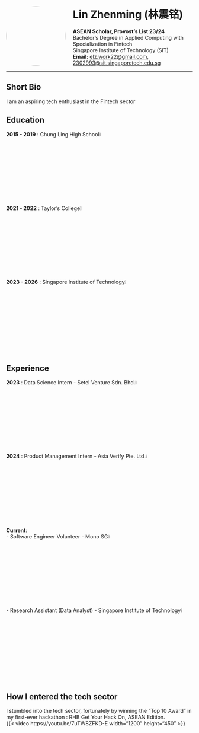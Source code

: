# ![](image/edmund.jpg){width=160px style="border-radius: 50%; float: left; margin-right: 20px;"} **Lin Zhenming (林震铭)**

**ASEAN Scholar, Provost's List 23/24**  
Bachelor's Degree in Applied Computing with Specialization in Fintech   
Singapore Institute of Technology (SIT)  
**Email:** [elz.work22@gmail.com](mailto:elz.work22@gmail.com), [2302993@sit.singaporetech.edu.sg](mailto:2302993@sit.singaporetech.edu.sg)

---

## Short Bio
I am an aspiring tech enthusiast in the Fintech sector

## Education
**2015 - 2019** : Chung Ling High School![](image/clhs-logo.png){width="5%" height="5%" fig-align="left" .lightbox}  
**2021 - 2022** : Taylor's College![](image/taylors-logo.png){width="5%" height="5%" fig-align="left" .lightbox}  
**2023 - 2026** : Singapore Institute of Technology![](image/sit-logo.png){width="5%" height="5%" fig-align="left" .lightbox}  

## Experience
**2023** : Data Science Intern - Setel Venture Sdn. Bhd.![](image/setel-logo.png){width="5%" height="5%" fig-align="left" .lightbox}  
**2024** : Product Management Intern - Asia Verify Pte. Ltd.![](image/asiaverify-logo.jpeg){width="5%" height="5%" fig-align="left" .lightbox}  
**Current**:  
- Software Engineer Volunteer - Mono SG![](image/mono-logo.png){width="5%" height="5%" fig-align="left" .lightbox}  
- Research Assistant (Data Analyst) - Singapore Institute of Technology![](image/sit-logo.png){width="5%" height="5%" fig-align="left" .lightbox}  

## How I entered the tech sector
I stumbled into the tech sector, fortunately by winning the "Top 10 Award" in my first-ever hackathon : RHB Get Your Hack On, ASEAN Edition.
<br>
{{< video https://youtu.be/7uTW8ZFKD-E width="1200" height="450" >}}